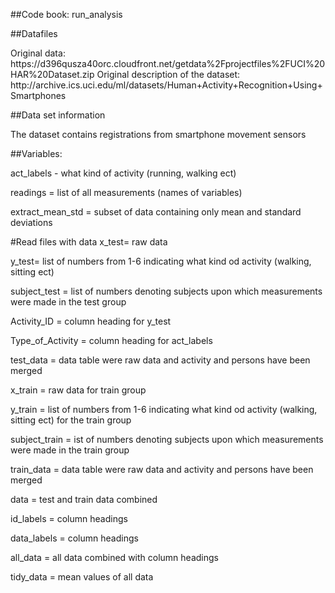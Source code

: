 ##Code book: run_analysis



##Datafiles

Original data: https://d396qusza40orc.cloudfront.net/getdata%2Fprojectfiles%2FUCI%20HAR%20Dataset.zip
Original description of the dataset: http://archive.ics.uci.edu/ml/datasets/Human+Activity+Recognition+Using+Smartphones

##Data set information                                                                    
                                                                        
The dataset contains registrations from smartphone movement sensors

##Variables:

act_labels - what kind of activity (running, walking ect)
 
readings = list of all measurements (names of variables)

extract_mean_std = subset of data containing only mean and standard deviations

#Read files with data
x_test= raw data 

y_test= list of numbers from 1-6 indicating what kind od activity (walking, sitting ect)

subject_test = list of numbers denoting subjects upon which measurements were made in the test group

Activity_ID = column heading for y_test

Type_of_Activity = column heading for act_labels

test_data = data table were raw data and activity and persons have been merged
                                          
x_train = raw data for train group

y_train = list of numbers from 1-6 indicating what kind od activity (walking, sitting ect) for the train group


subject_train = ist of numbers denoting subjects upon which measurements were made in the train group


train_data = data table were raw data and activity and persons have been merged


data =  test and train data combined

id_labels = column headings

data_labels = column headings

all_data = all data combined with column headings


tidy_data = mean values of all data




